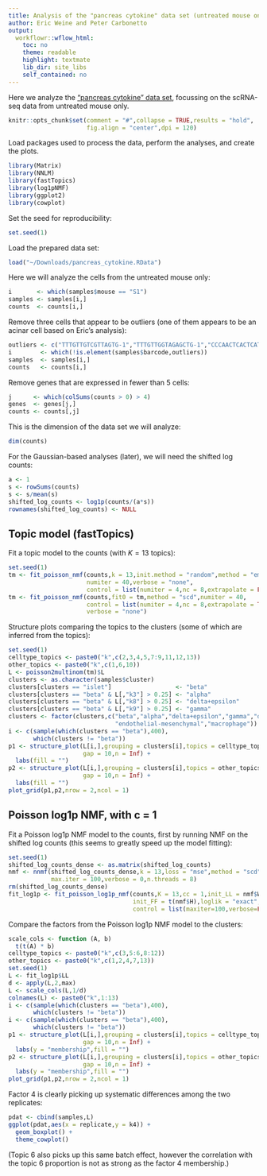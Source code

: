 ```yaml
---
title: Analysis of the "pancreas cytokine" data set (untreated mouse only) using the Poisson log1p NMF model
author: Eric Weine and Peter Carbonetto
output:
  workflowr::wflow_html:
    toc: no
    theme: readable
    highlight: textmate
    lib_dir: site_libs
    self_contained: no
---
```


Here we analyze the
["pancreas cytokine" data set](pancreas_cytokine.html), focussing on
the scRNA-seq data from untreated mouse only.

```r
knitr::opts_chunk$set(comment = "#",collapse = TRUE,results = "hold",
                      fig.align = "center",dpi = 120)
```

Load packages used to process the data, perform the analyses, and
create the plots.

```r
library(Matrix)
library(NNLM)
library(fastTopics)
library(log1pNMF)
library(ggplot2)
library(cowplot)
```

Set the seed for reproducibility:

```r
set.seed(1)
```

Load the prepared data set:

```r
load("~/Downloads/pancreas_cytokine.RData")
```

Here we will analyze the cells from the untreated mouse only:

```r
i       <- which(samples$mouse == "S1")
samples <- samples[i,]
counts  <- counts[i,]
```

Remove three cells that appear to be outliers (one of them appears to
be an acinar cell based on Eric's analysis):

```r
outliers <- c("TTTGTTGTCGTTAGTG-1","TTTGTTGGTAGAGCTG-1","CCCAACTCACTCATAG-1")
i        <- which(!is.element(samples$barcode,outliers))
samples  <- samples[i,]
counts   <- counts[i,]
```

Remove genes that are expressed in fewer than 5 cells:

```r
j      <- which(colSums(counts > 0) > 4)
genes  <- genes[j,]
counts <- counts[,j]
```

This is the dimension of the data set we will analyze:

```r
dim(counts)
```

For the Gaussian-based analyses (later), we will need the shifted log
counts:

```r
a <- 1
s <- rowSums(counts)
s <- s/mean(s)
shifted_log_counts <- log1p(counts/(a*s))
rownames(shifted_log_counts) <- NULL
```

## Topic model (fastTopics)

Fit a topic model to the counts (with $K = 13$ topics):

```r
set.seed(1)
tm <- fit_poisson_nmf(counts,k = 13,init.method = "random",method = "em",
                      numiter = 40,verbose = "none",
					  control = list(numiter = 4,nc = 8,extrapolate = FALSE))
tm <- fit_poisson_nmf(counts,fit0 = tm,method = "scd",numiter = 40,
                      control = list(numiter = 4,nc = 8,extrapolate = TRUE),
					  verbose = "none")
```

Structure plots comparing the topics to the clusters (some of which
are inferred from the topics):

```r
set.seed(1)
celltype_topics <- paste0("k",c(2,3,4,5,7:9,11,12,13))
other_topics <- paste0("k",c(1,6,10))
L <- poisson2multinom(tm)$L
clusters <- as.character(samples$cluster)
clusters[clusters == "islet"]                  <- "beta"
clusters[clusters == "beta" & L[,"k3"] > 0.25] <- "alpha"
clusters[clusters == "beta" & L[,"k8"] > 0.25] <- "delta+epsilon"
clusters[clusters == "beta" & L[,"k9"] > 0.25] <- "gamma"
clusters <- factor(clusters,c("beta","alpha","delta+epsilon","gamma","duct",
                              "endothelial-mesenchymal","macrophage"))
i <- c(sample(which(clusters == "beta"),400),
       which(clusters != "beta"))
p1 <- structure_plot(L[i,],grouping = clusters[i],topics = celltype_topics,
                     gap = 10,n = Inf) +
  labs(fill = "")
p2 <- structure_plot(L[i,],grouping = clusters[i],topics = other_topics,
                     gap = 10,n = Inf) +
  labs(fill = "")
plot_grid(p1,p2,nrow = 2,ncol = 1)
```

## Poisson log1p NMF, with c = 1

Fit a Poisson log1p NMF model to the counts, first by running NMF on
the shifted log counts (this seems to greatly speed up the model
fitting):

```r
set.seed(1)
shifted_log_counts_dense <- as.matrix(shifted_log_counts)
nmf <- nnmf(shifted_log_counts_dense,k = 13,loss = "mse",method = "scd",
            max.iter = 100,verbose = 0,n.threads = 8)
rm(shifted_log_counts_dense)
fit_log1p <- fit_poisson_log1p_nmf(counts,K = 13,cc = 1,init_LL = nmf$W,
                                   init_FF = t(nmf$H),loglik = "exact",
                                   control = list(maxiter=100,verbose=FALSE))
```

Compare the factors from the Poisson log1p NMF model to the clusters:

```r
scale_cols <- function (A, b)
  t(t(A) * b)
celltype_topics <- paste0("k",c(3,5:6,8:12))
other_topics <- paste0("k",c(1,2,4,7,13))
set.seed(1)
L <- fit_log1p$LL
d <- apply(L,2,max)
L <- scale_cols(L,1/d)
colnames(L) <- paste0("k",1:13)
i <- c(sample(which(clusters == "beta"),400),
       which(clusters != "beta"))
i <- c(sample(which(clusters == "beta"),400),
       which(clusters != "beta"))
p1 <- structure_plot(L[i,],grouping = clusters[i],topics = celltype_topics,
                     gap = 10,n = Inf) +
  labs(y = "membership",fill = "")					
p2 <- structure_plot(L[i,],grouping = clusters[i],topics = other_topics,
                     gap = 10,n = Inf) +
  labs(y = "membership",fill = "")
plot_grid(p1,p2,nrow = 2,ncol = 1)
```

Factor 4 is clearly picking up systematic differences among the two
replicates:

```r
pdat <- cbind(samples,L)
ggplot(pdat,aes(x = replicate,y = k4)) +
  geom_boxplot() +
  theme_cowplot()
```

(Topic 6 also picks up this same batch effect, however the correlation
with the topic 6 proportion is not as strong as the factor 4 membership.)
